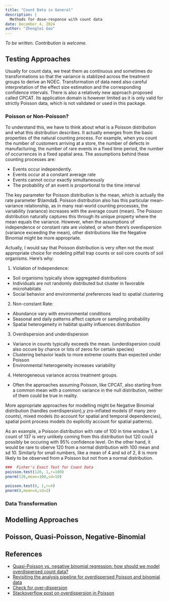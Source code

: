 ```yaml
---
title: "Count Data in General"
description: | 
  Methods for dose-response with count data
date: December 4, 2024
author: "Zhenglei Gao"
---
```


*To be written. Contribution is welcome.*

## Testing Approaches

Usually for count data, we treat them as continuous and sometimes do transformations so that the variance is stablized across the treatment groups to derive an NOEC. Transformation of data need also careful interpretation of the effect size estimation and the corresponding confidence intervals. There is also a relatively new approach proposed called CPCAT. Its application domain is however limited as it is only valid for strictly Poisson data, which is not validated or used in this package.

### Poisson or Non-Poisson?

To understand this, we have to think about what is a Poisson distribution and what this distribution describes. It actually emerges from the basic properties of the natural counting process. For example, when you count the number of customers arriving at a store, the number of defects in manufacturing, the number of rare events in a fixed time period, the number of occurrences in a fixed spatial area. The assumptions behind these counting processes are:

- Events occur independently.
- Events occur at a constant average rate
- Events cannot occur exactly simultaneously
- The probability of an event is proportional to the time interval

The key parameter for Poisson distribution is the mean, which is actually the rate parameter $\lamda$. Poisson distribution also has this particular mean-variance relationship, as in many real-world counting processes, the variability (variance) increases with the average count (mean). The Poisson distribution naturally captures this through its unique property where the mean equals the variance. However, when the assumptions of independence or constant rate are violated, or when there's overdispersion (variance exceeding the mean), other distributions like the Negative Binomial might be more appropriate.

Actually, I would say that Poisson distribution is very often not the most appropriate choice for modeling pitfall trap counts or soil core counts of soil organisms. Here's why:

1. Violation of Independence:
  - Soil organisms typically show aggregated distributions
  - Individuals are not randomly distributed but cluster in favorable microhabitats
  - Social behavior and environmental preferences lead to spatial clustering
2. Non-constant Rate:
  - Abundance vary with environmental conditions
  - Seasonal and daily patterns affect capture or sampling probability
  - Spatial heterogeneity in habitat quality influences distribution
3. Overdispersion and underdispersion
  - Variance in counts typically exceeds the mean. (underdispersion could also occure by chance or lots of zeros for certain species)
  - Clustering behavior leads to more extreme counts than expected under Poisson
  - Environmental heterogeneity increases variability
4. Heterogeneous variance across treatment groups.
  - Often the approaches assuming Poisson, like CPCAT, also starting from a common mean with a common variance in the null distribution, neither of them could be true in reality.

More appropriate approaches for modelling might be Negative Binomial distribution (handles overdispersion),y zro-inflated models (if many zero counts), mixed models (to account for spatial and temporal dependencies), spatial point process models (to explicitly account for spatial patterns). 

  

As an example, a Poisson distribution with rate of 100 in time window 1, a count of 137 is very unlikely coming from this distribution but 120 could possibly be occuring with 95% confidence level. On the other hand, it would be rare to oberve 120 from a normal distribution with 100 mean and sd 10. Similarly for small numbers, like a mean of 4 and sd of 2, 8 is more likely to be observed from a Poisson but not from a normal distribution. 

```r
###  Fisher's Exact Test for Count Data
poisson.test(120, 1,r=100)
pnorm(120,mean=100,sd=10)

poisson.test(8, 1,r=4)
pnorm(8,mean=4,sd=2)
```




### Data Transformation


## Modelling Approaches





## Poisson, Quasi-Poisson, Negative-Binomial

## References
- [Quasi-Poisson vs. negative binomial regression: how should we model overdispersed count data?](https://www.semanticscholar.org/paper/Quasi-Poisson-vs.-negative-binomial-regression%3A-how-Hoef-Boveng/01d13ec2187a90742ebcf288437e3d0a1ca28dd8)
- [Revisiting the analysis pipeline for overdispersed Poisson and binomial data](https://pmc.ncbi.nlm.nih.gov/articles/PMC10184615/)
- [Check for over-dispersion](https://bbolker.github.io/mixedmodels-misc/glmmFAQ.html#testing-for-overdispersioncomputing-overdispersion-factor)
- [Stackoverflow post on overdispersion in Poisson](https://stats.stackexchange.com/questions/201903/how-to-deal-with-overdispersion-in-poisson-regression-quasi-likelihood-negativ/332250#332250)

